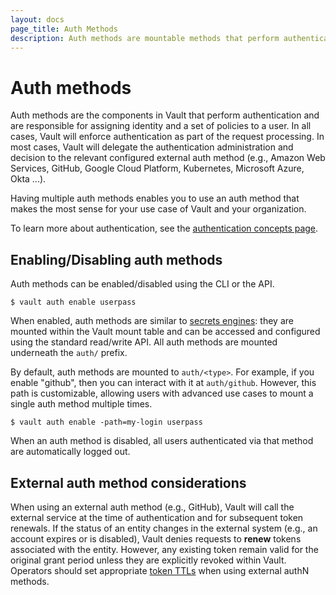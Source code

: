 ```yaml
---
layout: docs
page_title: Auth Methods
description: Auth methods are mountable methods that perform authentication for Vault.
---
```


# Auth methods

Auth methods are the components in Vault that perform authentication and are
responsible for assigning identity and a set of policies to a user. In all cases,
Vault will enforce authentication as part of the request processing. In most cases,
Vault will delegate the authentication administration and decision to the relevant configured
external auth method (e.g., Amazon Web Services, GitHub, Google Cloud Platform, Kubernetes, Microsoft
Azure, Okta ...).

Having multiple auth methods enables you to use an auth method that makes the
most sense for your use case of Vault and your organization.

To learn more about authentication, see the
[authentication concepts page](/vault/docs/concepts/auth).

## Enabling/Disabling auth methods

Auth methods can be enabled/disabled using the CLI or the API.

```shell-session
$ vault auth enable userpass
```

When enabled, auth methods are similar to [secrets engines](/vault/docs/secrets):
they are mounted within the Vault mount table and can be accessed
and configured using the standard read/write API. All auth methods are mounted underneath the `auth/` prefix.

By default, auth methods are mounted to `auth/<type>`. For example, if you
enable "github", then you can interact with it at `auth/github`. However, this
path is customizable, allowing users with advanced use cases to mount a single
auth method multiple times.

```shell-session
$ vault auth enable -path=my-login userpass
```

When an auth method is disabled, all users authenticated via that method are
automatically logged out.

## External auth method considerations

When using an external auth method (e.g., GitHub), Vault will call the external service
at the time of authentication and for subsequent token renewals. If the status
of an entity changes in the external system (e.g., an account expires or is
disabled), Vault denies requests to **renew** tokens associated with the entity.
However, any existing token remain valid for the original grant period unless
they are explicitly revoked within Vault. Operators should set appropriate
[token TTLs](/vault/docs/concepts/tokens#the-general-case) when using external
authN methods.
